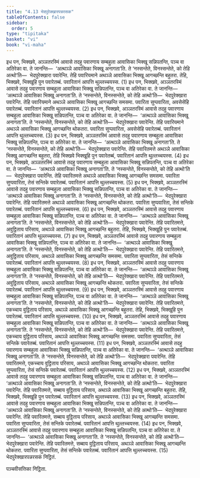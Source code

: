```yaml
---
title: "4.13 भेदपुरेक्खारपन्नरसक"
tableOfContents: false
sidebar:
  order: 5
type: "tipitaka"
basket: "vi"
book: "vi-maha"
---
```



<DynamicBreadcrumb />

<Division number="226" book="vi-maha">

<Paragraph number="1031" book="vi-maha">
इध पन, भिक्खवे, अञ्ञतरस्मिं आवासे तदहु पवारणाय सम्बहुला आवासिका भिक्खू सन्निपतन्ति, पञ्च वा अतिरेका वा. ते जानन्ति—  ‘अत्थञ्ञे आवासिका भिक्खू अनागता’ति. ते ‘नस्सन्तेते, विनस्सन्तेते, को तेहि अत्थो’ति—  भेदपुरेक्खारा पवारेन्ति. तेहि पवारियमाने अथञ्ञे आवासिका भिक्खू आगच्छन्ति बहुतरा. तेहि, भिक्खवे, भिक्खूहि पुन पवारेतब्बं. पवारितानं आपत्ति थुल्लच्चयस्स. (1)
</Paragraph>

<Paragraph number="1032" book="vi-maha">
इध पन, भिक्खवे, अञ्ञतरस्मिं आवासे तदहु पवारणाय सम्बहुला आवासिका भिक्खू सन्निपतन्ति, पञ्च वा अतिरेका वा. ते जानन्ति—  ‘अत्थञ्ञे आवासिका भिक्खू अनागता’ति. ते ‘नस्सन्तेते, विनस्सन्तेते, को तेहि अत्थो’ति—  भेदपुरेक्खारा पवारेन्ति. तेहि पवारियमाने अथञ्ञे आवासिका भिक्खू आगच्छन्ति समसमा. पवारिता सुप्पवारिता, अवसेसेहि पवारेतब्बं. पवारितानं आपत्ति थुल्लच्चयस्स. (2)
</Paragraph>

<Paragraph number="1033" book="vi-maha">
इध पन, भिक्खवे, अञ्ञतरस्मिं आवासे तदहु पवारणाय सम्बहुला आवासिका भिक्खू सन्निपतन्ति, पञ्च वा अतिरेका वा. ते जानन्ति—  ‘अत्थञ्ञे आवासिका भिक्खू अनागता’ति. ते ‘नस्सन्तेते, विनस्सन्तेते, को तेहि अत्थो’ति—  भेदपुरेक्खारा पवारेन्ति. तेहि पवारियमाने अथञ्ञे आवासिका भिक्खू आगच्छन्ति थोकतरा. पवारिता सुप्पवारिता, अवसेसेहि पवारेतब्बं. पवारितानं आपत्ति थुल्लच्चयस्स. (3)
</Paragraph>

<Paragraph number="1034" book="vi-maha">
इध पन, भिक्खवे, अञ्ञतरस्मिं आवासे तदहु पवारणाय सम्बहुला आवासिका भिक्खू सन्निपतन्ति, पञ्च वा अतिरेका वा. ते जानन्ति—  ‘अत्थञ्ञे आवासिका भिक्खू अनागता’ति. ते ‘नस्सन्तेते, विनस्सन्तेते, को तेहि अत्थो’ति—  भेदपुरेक्खारा पवारेन्ति. तेहि पवारितमत्ते अथञ्ञे आवासिका भिक्खू आगच्छन्ति बहुतरा, तेहि भिक्खवे भिक्खूहि पुन पवारेतब्बं, पवारितानं आपत्ति थुल्लच्चयस्स. (4)
</Paragraph>

<Paragraph number="1035" book="vi-maha">
इध पन, भिक्खवे, अञ्ञतरस्मिं आवासे तदहु पवारणाय सम्बहुला आवासिका भिक्खू सन्निपतन्ति, पञ्च वा अतिरेका वा. ते जानन्ति—  ‘अत्थञ्ञे आवासिका भिक्खू अनागता’ति. ते ‘नस्सन्तेते, विनस्सन्तेते, को तेहि अत्थो’ति—  भेदपुरेक्खारा पवारेन्ति. तेहि पवारितमत्ते अथञ्ञे आवासिका भिक्खू आगच्छन्ति समसमा. पवारिता सुप्पवारिता, तेसं सन्तिके पवारेतब्बं. पवारितानं आपत्ति थुल्लच्चयस्स. (5)
</Paragraph>

<Paragraph number="1036" book="vi-maha">
इध पन, भिक्खवे, अञ्ञतरस्मिं आवासे तदहु पवारणाय सम्बहुला आवासिका भिक्खू सन्निपतन्ति, पञ्च वा अतिरेका वा. ते जानन्ति—  ‘अत्थञ्ञे आवासिका भिक्खू अनागता’ति. ते ‘नस्सन्तेते, विनस्सन्तेते, को तेहि अत्थो’ति—  भेदपुरेक्खारा पवारेन्ति. तेहि पवारितमत्ते अथञ्ञे आवासिका भिक्खू आगच्छन्ति थोकतरा. पवारिता सुप्पवारिता, तेसं सन्तिके पवारेतब्बं. पवारितानं आपत्ति थुल्लच्चयस्स. (6)
</Paragraph>

<Paragraph number="1037" book="vi-maha">
इध पन, भिक्खवे, अञ्ञतरस्मिं आवासे तदहु पवारणाय सम्बहुला आवासिका भिक्खू सन्निपतन्ति, पञ्च वा अतिरेका वा. ते जानन्ति—  ‘अत्थञ्ञे आवासिका भिक्खू अनागता’ति. ते ‘नस्सन्तेते, विनस्सन्तेते, को तेहि अत्थो’ति—  भेदपुरेक्खारा पवारेन्ति. तेहि पवारितमत्ते, अवुट्ठिताय परिसाय, अथञ्ञे आवासिका भिक्खू आगच्छन्ति बहुतरा. तेहि, भिक्खवे, भिक्खूहि पुन पवारेतब्बं. पवारितानं आपत्ति थुल्लच्चयस्स. (7)
</Paragraph>

<Paragraph number="1038" book="vi-maha">
इध पन, भिक्खवे, अञ्ञतरस्मिं आवासे तदहु पवारणाय सम्बहुला आवासिका भिक्खू सन्निपतन्ति, पञ्च वा अतिरेका वा. ते जानन्ति—  ‘अत्थञ्ञे आवासिका भिक्खू अनागता’ति. ते ‘नस्सन्तेते, विनस्सन्तेते, को तेहि अत्थो’ति—  भेदपुरेक्खारा पवारेन्ति. तेहि पवारितमत्ते, अवुट्ठिताय परिसाय, अथञ्ञे आवासिका भिक्खू आगच्छन्ति समसमा. पवारिता सुप्पवारिता, तेसं सन्तिके पवारेतब्बं. पवारितानं आपत्ति थुल्लच्चयस्स. (8)
</Paragraph>

<Paragraph number="1039" book="vi-maha">
इध पन, भिक्खवे, अञ्ञतरस्मिं आवासे तदहु पवारणाय सम्बहुला आवासिका भिक्खू सन्निपतन्ति, पञ्च वा अतिरेका वा. ते जानन्ति—  ‘अत्थञ्ञे आवासिका भिक्खू अनागता’ति. ते ‘नस्सन्तेते, विनस्सन्तेते, को तेहि अत्थो’ति—  भेदपुरेक्खारा पवारेन्ति. तेहि पवारितमत्ते, अवुट्ठिताय परिसाय, अथञ्ञे आवासिका भिक्खू आगच्छन्ति थोकतरा. पवारिता सुप्पवारिता, तेसं सन्तिके पवारेतब्बं. पवारितानं आपत्ति थुल्लच्चयस्स. (9)
</Paragraph>

<Paragraph number="1040" book="vi-maha">
इध पन, भिक्खवे, अञ्ञतरस्मिं आवासे तदहु पवारणाय सम्बहुला आवासिका भिक्खू सन्निपतन्ति, पञ्च वा अतिरेका वा. ते जानन्ति—  ‘अत्थञ्ञे आवासिका भिक्खू अनागता’ति. ते ‘नस्सन्तेते, विनस्सन्तेते, को तेहि अत्थो’ति—  भेदपुरेक्खारा पवारेन्ति. तेहि पवारितमत्ते, एकच्चाय वुट्ठिताय परिसाय, अथञ्ञे आवासिका भिक्खू आगच्छन्ति बहुतरा. तेहि, भिक्खवे, भिक्खूहि पुन पवारेतब्बं. पवारितानं आपत्ति थुल्लच्चयस्स. (10)
</Paragraph>

<Paragraph number="1041" book="vi-maha">
इध पन, भिक्खवे, अञ्ञतरस्मिं आवासे तदहु पवारणाय सम्बहुला आवासिका भिक्खू सन्निपतन्ति, पञ्च वा अतिरेका वा. ते जानन्ति—  ‘अत्थञ्ञे आवासिका भिक्खू अनागता’ति. ते ‘नस्सन्तेते, विनस्सन्तेते, को तेहि अत्थो’ति—  भेदपुरेक्खारा पवारेन्ति. तेहि पवारितमत्ते, एकच्चाय वुट्ठिताय परिसाय, अथञ्ञे आवासिका भिक्खू आगच्छन्ति समसमा. पवारिता सुप्पवारिता, तेसं सन्तिके पवारेतब्बं. पवारितानं आपत्ति थुल्लच्चयस्स. (11)
</Paragraph>

<Paragraph number="1042" book="vi-maha">
इध पन, भिक्खवे, अञ्ञतरस्मिं आवासे तदहु पवारणाय सम्बहुला आवासिका भिक्खू सन्निपतन्ति, पञ्च वा अतिरेका वा. ते जानन्ति—  ‘अत्थञ्ञे आवासिका भिक्खू अनागता’ति. ते ‘नस्सन्तेते, विनस्सन्तेते, को तेहि अत्थो’ति—  भेदपुरेक्खारा पवारेन्ति. तेहि पवारितमत्ते, एकच्चाय वुट्ठिताय परिसाय, अथञ्ञे आवासिका भिक्खू आगच्छन्ति थोकतरा. पवारिता सुप्पवारिता, तेसं सन्तिके पवारेतब्बं. पवारितानं आपत्ति थुल्लच्चयस्स. (12)
</Paragraph>

<Paragraph number="1043" book="vi-maha">
इध पन, भिक्खवे, अञ्ञतरस्मिं आवासे तदहु पवारणाय सम्बहुला आवासिका भिक्खू सन्निपतन्ति, पञ्च वा अतिरेका वा. ते जानन्ति—  ‘अत्थञ्ञे आवासिका भिक्खू अनागता’ति. ते ‘नस्सन्तेते, विनस्सन्तेते, को तेहि अत्थो’ति—  भेदपुरेक्खारा पवारेन्ति. तेहि पवारितमत्ते, सब्बाय वुट्ठिताय परिसाय, अथञ्ञे आवासिका भिक्खू आगच्छन्ति बहुतरा. तेहि, भिक्खवे, भिक्खूहि पुन पवारेतब्बं. पवारितानं आपत्ति थुल्लच्चयस्स. (13)
</Paragraph>

<Paragraph number="1044" book="vi-maha">
इध पन, भिक्खवे, अञ्ञतरस्मिं आवासे तदहु पवारणाय सम्बहुला आवासिका भिक्खू सन्निपतन्ति, पञ्च वा अतिरेका वा. ते जानन्ति—  ‘अत्थञ्ञे आवासिका भिक्खू अनागता’ति. ते ‘नस्सन्तेते, विनस्सन्तेते, को तेहि अत्थो’ति—  भेदपुरेक्खारा पवारेन्ति. तेहि पवारितमत्ते, सब्बाय वुट्ठिताय परिसाय, अथञ्ञे आवासिका भिक्खू आगच्छन्ति समसमा. पवारिता सुप्पवारिता, तेसं सन्तिके पवारेतब्बं. पवारितानं आपत्ति थुल्लच्चयस्स. (14)
</Paragraph>

<Paragraph number="1045" book="vi-maha">
इध पन, भिक्खवे, अञ्ञतरस्मिं आवासे तदहु पवारणाय सम्बहुला आवासिका भिक्खू सन्निपतन्ति, पञ्च वा अतिरेका वा. ते जानन्ति—  ‘अत्थञ्ञे आवासिका भिक्खू अनागता’ति. ते ‘नस्सन्तेते, विनस्सन्तेते, को तेहि अत्थो’ति—  भेदपुरेक्खारा पवारेन्ति. तेहि पवारितमत्ते, सब्बाय वुट्ठिताय परिसाय, अथञ्ञे आवासिका भिक्खू आगच्छन्ति थोकतरा. पवारिता सुप्पवारिता, तेसं सन्तिके पवारेतब्बं. पवारितानं आपत्ति थुल्लच्चयस्स. (15)

</Paragraph>
</Division>

<Paragraph number="1046" type="center" book="vi-maha">
भेदपुरेक्खारपन्नरसकं निट्ठितं.

  
पञ्चवीसत्तिका निट्ठिता.
</Paragraph>